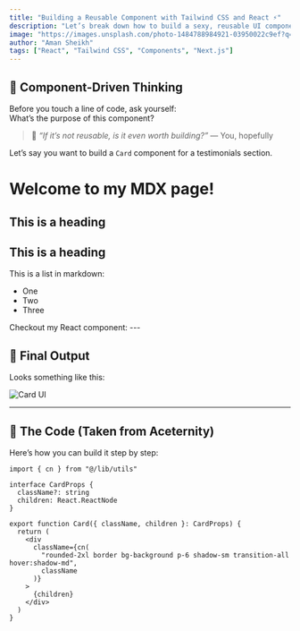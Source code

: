 ```yaml
---
title: "Building a Reusable Component with Tailwind CSS and React ⚡"
description: "Let’s break down how to build a sexy, reusable UI component just like Aceternity does."
image: "https://images.unsplash.com/photo-1484788984921-03950022c9ef?q=80&w=1232&auto=format&fit=crop&ixlib=rb-4.1.0&ixid=M3wxMjA3fDB8MHxwaG90by1wYWdlfHx8fGVufDB8fHx8fA%3D%3D"
author: "Aman Sheikh"
tags: ["React", "Tailwind CSS", "Components", "Next.js"]
---
```


## 🧱 **Component-Driven Thinking**

Before you touch a line of code, ask yourself:  
What’s the purpose of this component?

> 🧠 *“If it’s not reusable, is it even worth building?”* — You, hopefully

Let’s say you want to build a `Card` component for a testimonials section.
# Welcome to my MDX page!
## This is a heading
 
<h2>This is a heading</h2>
 
<p>This is a list in markdown:</p>
 
<ul>
  <li>One</li>
  <li>Two</li>
  <li>Three</li>
</ul>
Checkout my React component:
---

## 🧪 Final Output

Looks something like this:

![Card UI](https://images.unsplash.com/photo-1484788984921-03950022c9ef?q=80&w=1232&auto=format&fit=crop&ixlib=rb-4.1.0&ixid=M3wxMjA3fDB8MHxwaG90by1wYWdlfHx8fGVufDB8fHx8fA%3D%3D)

---

## 🚀 The Code (Taken from Aceternity)

Here’s how you can build it step by step:


```tsx
import { cn } from "@/lib/utils"

interface CardProps {
  className?: string
  children: React.ReactNode
}

export function Card({ className, children }: CardProps) {
  return (
    <div
      className={cn(
        "rounded-2xl border bg-background p-6 shadow-sm transition-all hover:shadow-md",
        className
      )}
    >
      {children}
    </div>
  )
}
```
